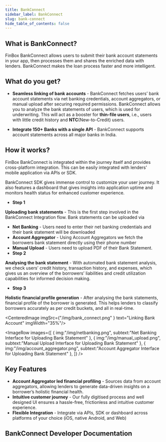 ```yaml
---
title: BankConnect
sidebar_label: BankConnect
slug: bank-connect
hide_table_of_contents: false
---
```






## What is BankConnect?

FinBox BankConnect allows users to submit their bank account statements in your app, then processes them and shares the enriched data with lenders. BankConnect makes the loan process faster and more intelligent.

## What do you get?

* **Seamless linking of bank accounts** - BankConnect fetches users’ bank account statements via net banking credentials, account aggregators, or manual upload after securing required permissions. BankConnect allows you to analyze the bank statements of users, which is used for underwriting. This will act as a booster for **thin-file users**, i.e., users with little credit history and **NTC**(New-to-Credit) users.

* **Integrate 150+ Banks with a single API** - BankConnect supports account statements across all major banks in India.


<!---
* **Inclusive credit landscape** - BankConnect helps lenders extend loans to borrowers that may not have exhaustive paperwork as required in traditional underwriting and loan approval processes. It abstracts the complexity of scanning unstructured data(from bank accounts and third parties) and compiles diverse input documents into enriched, easily consumable PDFs for lenders’ decision systems.
-->
## How it works?

FinBox BankConnect is integrated within the journey itself and provides cross-platform integration. This can be easily integrated with lenders’ mobile application via APIs or SDK.

BankConnect SDK gives immense control to customize your user journey. It also features a dashboard that gives insights into application uptime and monitors health status for enhanced customer experience.

* **Step 1**

 **Uploading bank statements** - This is the first step involved in the BankConnect Integration flow. Bank statements can be uploaded via 
  * **Net Banking** - Users need to enter their net banking credentials and their bank statement will be downloaded
  * **Account Aggregator** - Using Account Aggregators we fetch the borrowers bank statement directly using their phone number
  * **Manual Upload** - Users need to upload PDF of their Bank Statement.
* **Step 2**

 **Analysing the bank statement** - With automated bank statement analysis, we check users’ credit history, transaction history, and expenses, which gives us an overview of the borrowers’ liabilities and credit utilization capabilities for informed decision making. 

* **Step 3**
 
 **Holistic financial profile generation** - After analysing the bank statements, financial profile of the borrower is generated. This helps lenders to classify borrowers accurately as per credit buckets, and all in real-time.


<CenteredImage  imgSrc={"/img/bank_connect.png" } text="Linking Bank Account" imgWidth="35%"/>

<ImageRow
 images={[
     {
         img:"/img/netbanking.png",
         subtext:"Net Banking Interface for Uploading Bank Statement"
     },
     {
         img:"/img/manual_upload.png",
         subtext:"Manual Upload Interface for Uploading Bank Statement"
     },
     {
         img:"/img/account_aggregator.png",
         subtext:"Account Aggregator Interface for Uploading Bank Statement"
     },
 ]}
 />

 ## Key Features

* **Account Aggregator led financial profiling** - Sources data from account aggregators, allowing lenders to generate data-driven insights on a borrower’s holistic financial health.
* **Intuitive customer journey** - Our fully digitised process and well designed UI ensures a hassle-free, frictionless and intuitive customer experience.
* **Flexible Integration** - Integrate via APIs, SDK or dashboard across platforms of your choice (iOS, native Android, and Web)

## BankConnect Developer Documentation
<br></br>

<div class="row">


<div class="col">
  <RedisCard
    title="Developer Documentation"
    img="/img/Developers_Docs.svg"
    description="Leverage device data to build advanced underwriting models"
    page="/bank-connect/"
  />
</div>

<div class="col">
<br></br>
</div></div>











